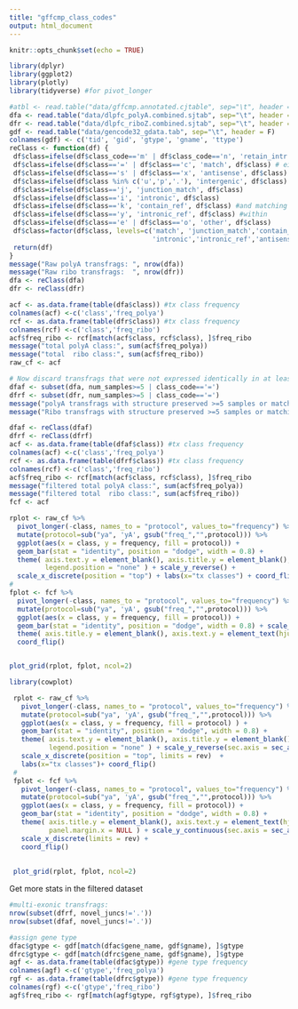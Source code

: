 ---
title: "gffcmp_class_codes"
output: html_document
---

```{r setup, include=FALSE}
knitr::opts_chunk$set(echo = TRUE)
```


```{r}
library(dplyr)
library(ggplot2)
library(plotly)
library(tidyverse) #for pivot_longer

#atbl <- read.table("data/gffcmp.annotated.cjtable", sep="\t", header = T)
dfa <- read.table("data/dlpfc_polyA.combined.sjtab", sep="\t", header = T)
dfr <- read.table("data/dlpfc_riboZ.combined.sjtab", sep="\t", header = T)
gdf <- read.table("data/gencode32_gdata.tab", sep="\t", header = F)
colnames(gdf) <- c('tid', 'gid', 'gtype', 'gname', 'ttype')
reClass <- function(df) {
 df$class=ifelse(df$class_code=='m' | df$class_code=='n', 'retain_intr', df$class_code)
 df$class=ifelse(df$class=='=' | df$class=='c', 'match', df$class) # either totally or partially
 df$class=ifelse(df$class=='s' | df$class=='x', 'antisense', df$class)
 df$class=ifelse(df$class %in% c('u','p','.'), 'intergenic', df$class)
 df$class=ifelse(df$class=='j', 'junction_match', df$class)
 df$class=ifelse(df$class=='i', 'intronic', df$class)
 df$class=ifelse(df$class=='k', 'contain_ref', df$class) #and matching their structure
 df$class=ifelse(df$class=='y', 'intronic_ref', df$class) #within 
 df$class=ifelse(df$class=='e' | df$class=='o', 'other', df$class)
 df$class=factor(df$class, levels=c('match', 'junction_match','contain_ref', 'retain_intr',
                                    'intronic','intronic_ref','antisense','intergenic','other') )
 return(df)
}
message("Raw polyA transfrags: ", nrow(dfa))
message("Raw ribo transfrags:  ", nrow(dfr))
dfa <- reClass(dfa)
dfr <- reClass(dfr)

acf <- as.data.frame(table(dfa$class)) #tx class frequency
colnames(acf) <-c('class','freq_polya')
rcf <- as.data.frame(table(dfr$class)) #tx class frequency
colnames(rcf) <-c('class','freq_ribo')
acf$freq_ribo <- rcf[match(acf$class, rcf$class), ]$freq_ribo
message("total polyA class:", sum(acf$freq_polya))
message("total  ribo class:", sum(acf$freq_ribo))
raw_cf <- acf
```

```{r}
# Now discard transfrags that were not expressed identically in at least 5 samples
dfaf <- subset(dfa, num_samples>=5 | class_code=='=')
dfrf <- subset(dfr, num_samples>=5 | class_code=='=')
message("polyA transfrags with structure preserved >=5 samples or matching reference: ", nrow(dfaf))
message("Ribo transfrags with structure preserved >=5 samples or matching reference:  ", nrow(dfrf))

dfaf <- reClass(dfaf)
dfrf <- reClass(dfrf)
acf <- as.data.frame(table(dfaf$class)) #tx class frequency
colnames(acf) <-c('class','freq_polya')
rcf <- as.data.frame(table(dfrf$class)) #tx class frequency
colnames(rcf) <-c('class','freq_ribo')
acf$freq_ribo <- rcf[match(acf$class, rcf$class), ]$freq_ribo
message("filtered total polyA class:", sum(acf$freq_polya))
message("filtered total  ribo class:", sum(acf$freq_ribo))
fcf <- acf

```

```{r, fig.width=8,fig.height=6}

rplot <- raw_cf %>% 
  pivot_longer(-class, names_to = "protocol", values_to="frequency") %>% 
  mutate(protocol=sub("ya", 'yA', gsub("freq_","",protocol))) %>%
  ggplot(aes(x = class, y = frequency, fill = protocol)) + 
  geom_bar(stat = "identity", position = "dodge", width = 0.8) +
  theme( axis.text.y = element_blank(), axis.title.y = element_blank(),
         legend.position = "none" ) + scale_y_reverse() +
  scale_x_discrete(position = "top") + labs(x="tx classes") + coord_flip()
#  
fplot <- fcf %>% 
  pivot_longer(-class, names_to = "protocol", values_to="frequency") %>% 
  mutate(protocol=sub("ya", 'yA', gsub("freq_","",protocol))) %>%
  ggplot(aes(x = class, y = frequency, fill = protocol)) +
  geom_bar(stat = "identity", position = "dodge", width = 0.8) + scale_y_discrete(limits = rev) +
  theme( axis.title.y = element_blank(), axis.text.y = element_text(hjust=0.5), panel.margin.x = NULL ) +
  coord_flip()


plot_grid(rplot, fplot, ncol=2)
```
```{r}
library(cowplot)
```

```{r,fig.width=9,fig.height=5}
 rplot <- raw_cf %>% 
   pivot_longer(-class, names_to = "protocol", values_to="frequency") %>% 
   mutate(protocol=sub("ya", 'yA', gsub("freq_","",protocol))) %>%
   ggplot(aes(x = class, y = frequency, fill = protocol) ) + 
   geom_bar(stat = "identity", position = "dodge", width = 0.8) + 
   theme( axis.text.y = element_blank(), axis.title.y = element_blank(),
          legend.position = "none" ) + scale_y_reverse(sec.axis = sec_axis(~.*1)) +
   scale_x_discrete(position = "top", limits = rev)  + 
   labs(x="tx classes")+ coord_flip()
 #  
 fplot <- fcf %>% 
   pivot_longer(-class, names_to = "protocol", values_to="frequency") %>% 
   mutate(protocol=sub("ya", 'yA', gsub("freq_","",protocol))) %>%
   ggplot(aes(x = class, y = frequency, fill = protocol)) + 
   geom_bar(stat = "identity", position = "dodge", width = 0.8) + 
   theme( axis.title.y = element_blank(), axis.text.y = element_text(hjust=0.5), 
          panel.margin.x = NULL ) + scale_y_continuous(sec.axis = sec_axis(~.*1)) +
   scale_x_discrete(limits = rev) +
   coord_flip()
 
 
 plot_grid(rplot, fplot, ncol=2)
```

Get more stats in the filtered dataset
```{r}
#multi-exonic transfrags:
nrow(subset(dfrf, novel_juncs!='.'))
nrow(subset(dfaf, novel_juncs!='.'))

#assign gene type
dfac$gtype <- gdf[match(dfac$gene_name, gdf$gname), ]$gtype
dfrc$gtype <- gdf[match(dfrc$gene_name, gdf$gname), ]$gtype
agf <- as.data.frame(table(dfac$gtype)) #gene type frequency
colnames(agf) <-c('gtype','freq_polya')
rgf <- as.data.frame(table(dfrc$gtype)) #gene type frequency
colnames(rgf) <-c('gtype','freq_ribo')
agf$freq_ribo <- rgf[match(agf$gtype, rgf$gtype), ]$freq_ribo
```

